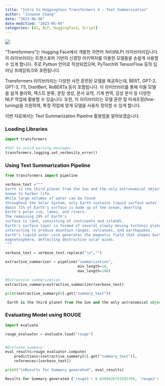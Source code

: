 ```yaml
---
title: "Intro to Huggingface Transformers 4 - Text Summarization"
author: "Jinwook Chang"
date: "2023-06-06"
date-modified: "2023-06-06"
categories: [AI, NLP, HuggingFace, Script]
---
```


![](../../others/hf-logo.png)

“Transformers”는 Hugging Face에서 개발한 자연어 처리(NLP) 라이브러리입니다. 이 라이브러리는 트랜스포머 기반의 신경망 아키텍처를 이용한 모델들을 손쉽게 사용할 수 있게 합니다. 주로 Python 언어로 작성되었으며, PyTorch와 TensorFlow 등의 딥러닝 프레임워크와 호환됩니다.

Transformers 라이브러리는 다양한 사전 훈련된 모델을 제공하는데, BERT, GPT-2, GPT-3, T5, DistilBert, RoBERTa 등이 포함됩니다. 이 라이브러리를 통해 이들 모델을 쉽게 불러와, 텍스트 분류, 문장 생성, 문서 요약, 기계 번역, 감성 분석 등 다양한 NLP 작업에 활용할 수 있습니다. 또한, 이 라이브러리는 모델 훈련 및 미세조정(fine-tuning)을 지원하여, 특정 작업에 맞게 모델을 사용자 정의할 수 있게 합니다.

이번 자료에서는 Text Summarization Pipeline 활용법을 알아보겠습니다.


### Loading Libraries

```python
import transformers

#Set to avoid warning messages.
transformers.logging.set_verbosity_error()
```

### Using Text Summarization Pipeline

```python
from transformers import pipeline

verbose_text ="""
Earth is the third planet from the Sun and the only astronomical object 
known to harbor life. 
While large volumes of water can be found 
throughout the Solar System, only Earth sustains liquid surface water. 
About 71% of Earth's surface is made up of the ocean, dwarfing 
Earth's polar ice, lakes, and rivers. 
The remaining 29% of Earth's 
surface is land, consisting of continents and islands. 
Earth's surface layer is formed of several slowly moving tectonic plates, 
interacting to produce mountain ranges, volcanoes, and earthquakes. 
Earth's liquid outer core generates the magnetic field that shapes Earth's 
magnetosphere, deflecting destructive solar winds.
"""

verbose_text = verbose_text.replace("\n","")

extractive_summarizer = pipeline("summarization", 
                                 min_length=10, 
                                 max_length=100)

#Extractive summarization
extractive_summary=extractive_summarizer(verbose_text)

print(extractive_summary[0].get("summary_text"))
```

```python
 Earth is the third planet from the Sun and the only astronomical object known to harbor life . About 71% of Earth's surface is made up of the ocean, dwarfing Earth's polar ice, lakes, and rivers . The remaining 29% of the surface is land, consisting of continents and islands .
```
### Evaluating Model using ROUGE

```python
import evaluate

rouge_evaluator = evaluate.load("rouge")


#Evaluate summary
eval_results=rouge_evaluator.compute(
    predictions=[extractive_summary[0].get("summary_text")], 
    references=[verbose_text])

print("\nResults for Summary generated", eval_results)
```

```python
Results for Summary generated {'rouge1': 0.6369426751592356, 'rouge2': 0.5935483870967743, 'rougeL': 0.624203821656051, 'rougeLsum': 0.624203821656051}
```